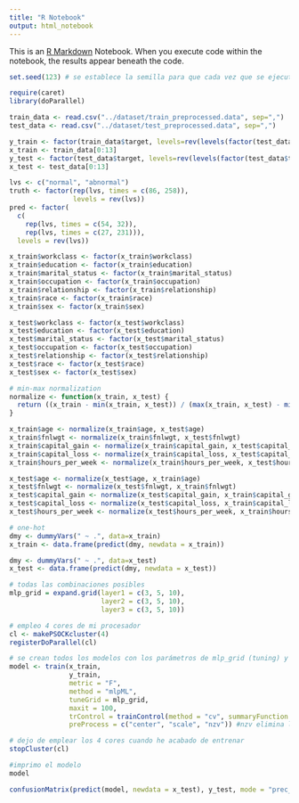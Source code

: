 ```yaml
---
title: "R Notebook"
output: html_notebook
---
```


This is an [R Markdown](http://rmarkdown.rstudio.com) Notebook. When you execute code within the notebook, the results appear beneath the code. 

```r
set.seed(123) # se establece la semilla para que cada vez que se ejecute el notebook desde el principio salga lo mismo

require(caret)
library(doParallel)
```

```r

train_data <- read.csv("../dataset/train_preprocessed.data", sep=",")
test_data <- read.csv("../dataset/test_preprocessed.data", sep=",")

```

```r
y_train <- factor(train_data$target, levels=rev(levels(factor(test_data$target))))
x_train <- train_data[0:13]
y_test <- factor(test_data$target, levels=rev(levels(factor(test_data$target))))
x_test <- test_data[0:13]

lvs <- c("normal", "abnormal")
truth <- factor(rep(lvs, times = c(86, 258)),
                levels = rev(lvs))
pred <- factor(
  c(
    rep(lvs, times = c(54, 32)),
    rep(lvs, times = c(27, 231))),               
  levels = rev(lvs))

x_train$workclass <- factor(x_train$workclass)
x_train$education <- factor(x_train$education)
x_train$marital_status <- factor(x_train$marital_status)
x_train$occupation <- factor(x_train$occupation)
x_train$relationship <- factor(x_train$relationship)
x_train$race <- factor(x_train$race)
x_train$sex <- factor(x_train$sex)

x_test$workclass <- factor(x_test$workclass)
x_test$education <- factor(x_test$education)
x_test$marital_status <- factor(x_test$marital_status)
x_test$occupation <- factor(x_test$occupation)
x_test$relationship <- factor(x_test$relationship)
x_test$race <- factor(x_test$race)
x_test$sex <- factor(x_test$sex)

# min-max normalization
normalize <- function(x_train, x_test) {
  return ((x_train - min(x_train, x_test)) / (max(x_train, x_test) - min(x_train, x_test)))
}

x_train$age <- normalize(x_train$age, x_test$age)
x_train$fnlwgt <- normalize(x_train$fnlwgt, x_test$fnlwgt)
x_train$capital_gain <- normalize(x_train$capital_gain, x_test$capital_gain)
x_train$capital_loss <- normalize(x_train$capital_loss, x_test$capital_loss)
x_train$hours_per_week <- normalize(x_train$hours_per_week, x_test$hours_per_week)

x_test$age <- normalize(x_test$age, x_train$age)
x_test$fnlwgt <- normalize(x_test$fnlwgt, x_train$fnlwgt)
x_test$capital_gain <- normalize(x_test$capital_gain, x_train$capital_gain)
x_test$capital_loss <- normalize(x_test$capital_loss, x_train$capital_loss)
x_test$hours_per_week <- normalize(x_test$hours_per_week, x_train$hours_per_week)

# one-hot
dmy <- dummyVars(" ~ .", data=x_train)
x_train <- data.frame(predict(dmy, newdata = x_train))

dmy <- dummyVars(" ~ .", data=x_test)
x_test <- data.frame(predict(dmy, newdata = x_test))
```

```r
# todas las combinaciones posibles
mlp_grid = expand.grid(layer1 = c(3, 5, 10),
                       layer2 = c(3, 5, 10),
                       layer3 = c(3, 5, 10))

# empleo 4 cores de mi procesador
cl <- makePSOCKcluster(4)
registerDoParallel(cl)

# se crean todos los modelos con los parámetros de mlp_grid (tuning) y se evalúa su rendimiento
model <- train(x_train, 
               y_train, 
               metric = "F",
               method = "mlpML", 
               tuneGrid = mlp_grid, 
               maxit = 100, 
               trControl = trainControl(method = "cv", summaryFunction = prSummary, verboseIter = TRUE, returnData = FALSE, number = 10, sampling = "down"), # number es el núm de veces que vuelve a entrenar
               preProcess = c("center", "scale", "nzv")) #nzv elimina las variables que no proporcionan conocimiento (varianza)

# dejo de emplear los 4 cores cuando he acabado de entrenar
stopCluster(cl)

#imprimo el modelo
model
```

```r
confusionMatrix(predict(model, newdata = x_test), y_test, mode = "prec_recall")
```
